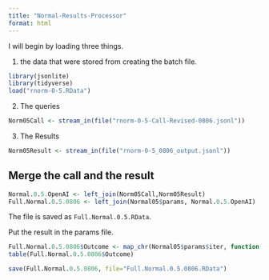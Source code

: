 ```yaml
---
title: "Normal-Results-Processor"
format: html
---
```


I will begin by loading three things.  

1. the data that were stored from creating the batch file.

```r
library(jsonlite)
library(tidyverse)
load("rnorm-0-5.RData")
```

2. The queries

```r
Norm05Call <- stream_in(file("rnorm-0-5-Call-Revised-0806.jsonl"))
```

3. The Results

```r
Norm05Result <- stream_in(file("rnorm-0-5_0806_output.jsonl"))
```

## Merge the call and the result

```r
Normal.0.5.OpenAI <- left_join(Norm05Call,Norm05Result)
Full.Normal.0.5.0806 <- left_join(Normal05$params, Normal.0.5.OpenAI)
```

The file is saved as `Full.Normal.0.5.RData`.

Put the result in the params file.

```r
Full.Normal.0.5.0806$Outcome <- map_chr(Normal05$params$iter, function(x) { unlist(Norm05Result$response$body$choices[[x]][[2]][2]) })
table(Full.Normal.0.5.0806$Outcome)
```

```r
save(Full.Normal.0.5.0806, file="Full.Normal.0.5.0806.RData")
```

